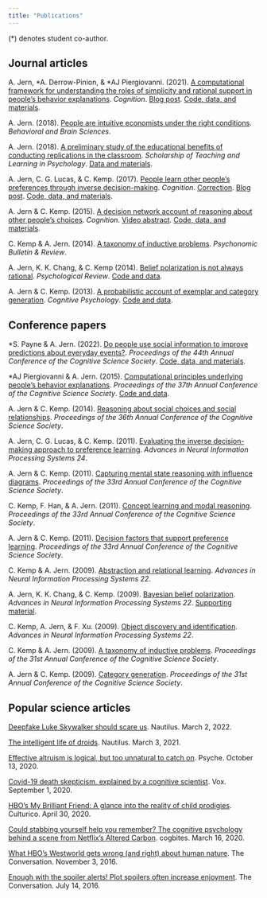 ```yaml
---
title: "Publications"
---
```


(\*) denotes student co-author.

## Journal articles

A. Jern, \*A. Derrow-Pinion, & \*AJ Piergiovanni. (2021). [A computational framework for understanding the roles of simplicity and rational support in people's behavior explanations](https://psyarxiv.com/fuwst). *Cognition*. [Blog post](https://alanjern.medium.com/why-are-some-behavior-explanations-more-satisfying-than-others-a95ff56af745). [Code, data, and materials](https://github.com/alanjern/behavior-explanation).

A. Jern. (2018). [People are intuitive economists under the right conditions](https://psyarxiv.com/hjga4). *Behavioral and Brain Sciences*. 

A. Jern. (2018). [A preliminary study of the educational benefits of conducting replications in the classroom](https://psyarxiv.com/vmh5f). *Scholarship of Teaching and Learning in Psychology*. [Data and materials](https://osf.io/7jj5t/).

A. Jern, C. G. Lucas, & C. Kemp. (2017). [People learn other people's preferences through inverse decision-making](https://psyarxiv.com/7v256/). *Cognition*. [Correction](https://doi.org/10.1016/j.cognition.2018.03.012). [Blog post](https://medium.com/@alanjern/how-do-we-learn-what-other-people-like-20f6e1f25930). [Code, data, and materials](https://github.com/alanjern/preferencelearning).

A. Jern & C. Kemp. (2015). [A decision network account of reasoning about other people's choices](https://psyarxiv.com/q96dy). *Cognition*. [Video abstract](https://youtu.be/MVM8WSz3-Zg). [Code, data, and materials](https://github.com/alanjern/decisionnets-cognition-2015).

C. Kemp & A. Jern. (2014). [A taxonomy of inductive problems](./papers/taxonomy_pbr.pdf). *Psychonomic Bulletin & Review*. 

A. Jern, K. K. Chang, & C. Kemp (2014). [Belief polarization is not always rational](./papers/polarization_psychreview14.pdf). *Psychological Review*. [Code and data](https://github.com/alanjern/beliefpolarization-psychreview-2014).

A. Jern & C. Kemp. (2013). [A probabilistic account of exemplar and category generation](./papers/catgen_cognitivepsychology13.pdf). *Cognitive Psychology*. [Code and data](https://github.com/alanjern/categorygeneration-cogpsych-2013). 

## Conference papers

\*S. Payne & A. Jern. (2022). [Do people use social information to improve predictions about everyday events?](./papers/social_prediction_cogsci22.pdf). *Proceedings of the 44th Annual Conference of the Cognitive Science Society*. [Code, data, and materials](https://github.com/jernlab/social-prediction).

\*AJ Piergiovanni & A. Jern. (2015). [Computational principles underlying people's behavior explanations](./papers/behaviorexplanation_cogsci15.pdf). *Proceedings of the 37th Annual Conference of the Cognitive Science Society*. [Code and data](https://github.com/piergiaj/decision-net).

A. Jern & C. Kemp. (2014). [Reasoning about social choices and social relationships](./papers/socialreasoning_cogsci14.pdf). *Proceedings of the 36th Annual Conference of the Cognitive Science Society*.

A. Jern, C. G. Lucas, & C. Kemp. (2011). [Evaluating the inverse decision-making approach to preference learning](./papers/preferencelearning_nips11.pdf). *Advances in Neural Information Processing Systems 24*. 

A. Jern & C. Kemp. (2011). [Capturing mental state reasoning with influence diagrams](./papers/influencediagrams_cogsci11.pdf). *Proceedings of the 33rd Annual Conference of the Cognitive Science Society*. 

C. Kemp, F. Han, & A. Jern. (2011). [Concept learning and modal reasoning](./papers/modalreasoning_cogsci11.pdf). *Proceedings of the 33rd Annual Conference of the Cognitive Science Society*. 

A. Jern & C. Kemp. (2011). [Decision factors that support preference learning](./papers/decisionfactors_cogsci11.pdf). *Proceedings of the 33rd Annual Conference of the Cognitive Science Society*.

C. Kemp & A. Jern. (2009). [Abstraction and relational learning](./papers/relationallearning_nips09.pdf). *Advances in Neural Information Processing Systems 22*. 

A. Jern, K. K. Chang, & C. Kemp. (2009). [Bayesian belief polarization](./papers/beliefpolarization_nips09.pdf). *Advances in Neural Information Processing Systems 22*. [Supporting material](./papers/beliefpolarizationsupport_nips09.pdf).

C. Kemp, A. Jern, & F. Xu. (2009). [Object discovery and identification](./papers/objectdiscovery_nips09.pdf). *Advances in Neural Information Processing Systems 22*. 

C. Kemp & A. Jern. (2009). [A taxonomy of inductive problems](./papers/taxonomy_cogsci09.pdf). *Proceedings of the 31st Annual Conference of the Cognitive Science Society*.

A. Jern & C. Kemp. (2009). [Category generation](./papers/catgen_cogsci09.pdf). *Proceedings of the 31st Annual Conference of the Cognitive Science Society*. 

## Popular science articles

[Deepfake Luke Skywalker should scare us](https://nautil.us/deepfake-luke-skywalker-should-scare-us-14254/). Nautilus. March 2, 2022.

[The intelligent life of droids](https://nautil.us/the-intelligent-life-of-droids-238140/). Nautilus. March 3, 2021.

[Effective altruism is logical, but too unnatural to catch on](https://psyche.co/ideas/effective-altruism-is-logical-but-too-unnatural-to-catch-on). Psyche. October 13, 2020.

[Covid-19 death skepticism, explained by a cognitive scientist](https://www.vox.com/2020/9/1/21410352/cdc-6-percent-covid-19-deaths-comorbidities). Vox. September 1, 2020.

[HBO's My Brilliant Friend: A glance into the reality of child prodigies](https://culturico.com/2020/04/30/hbos-my-brilliant-friend-a-glance-into-the-reality-of-child-prodigies/). Culturico. April 30, 2020.

[Could stabbing yourself help you remember? The cognitive psychology behind a scene from Netflix's Altered Carbon](https://cogbites.org/2020/03/16/state-dependent-memory/). cogbites. March 16, 2020.

[What HBO's Westworld gets wrong (and right) about human nature](https://theconversation.com/what-hbos-westworld-gets-wrong-and-right-about-human-nature-67286). The Conversation. November 3, 2016.

[Enough with the spoiler alerts! Plot spoilers often increase enjoyment](https://theconversation.com/enough-with-the-spoiler-alerts-plot-spoilers-often-increase-enjoyment-62154). The Conversation. July 14, 2016.
